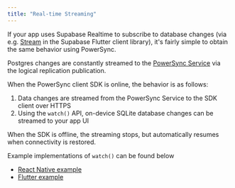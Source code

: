 ```yaml
---
title: "Real-time Streaming"
---
```


If your app uses Supabase Realtime to subscribe to database changes (via e.g. [Stream](https://supabase.com/docs/reference/dart/stream) in the Supabase Flutter client library), it's fairly simple to obtain the same behavior using PowerSync.

Postgres changes are constantly streamed to the [PowerSync Service](/architecture/powersync-service) via the logical replication publication.

When the PowerSync client SDK is online, the behavior is as follows:

1. Data changes are streamed from the PowerSync Service to the SDK client over HTTPS
2. Using the `watch()` API, on-device SQLite database changes can be streamed to your app UI

When the SDK is offline, the streaming stops, but automatically resumes when connectivity is restored.

Example implementations of `watch()` can be found below

* [React Native example](https://github.com/powersync-ja/powersync-js/blob/92384f75ec95c64ee843e2bb7635a16ca4142945/demos/django-react-native-todolist/library/stores/ListStore.ts#L5)
* [Flutter example](https://github.com/powersync-ja/powersync.dart/blob/master/demos/supabase-todolist/lib/models/todo_list.dart#L46)
